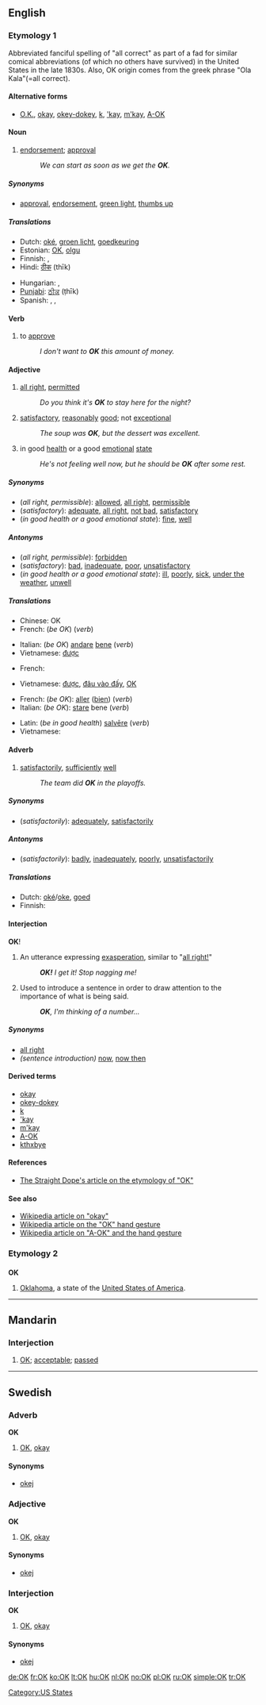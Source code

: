 {{wikipedia|dab=OK}}
{{also|ok|ők|okay}}
==English==

===Etymology 1===
Abbreviated fanciful spelling of "all correct" as part of a fad for similar comical abbreviations (of which no others have survived) in the United States in the late 1830s. Also, OK origin comes from the greek phrase "Ola Kala"(=all correct).
<!--If this is copied from Bill Bryson's book, it is a copyvio and must not appear on the page:

Originated in Boston and New York City around 1839 as part of a slang fad (reminiscent of [[Cockney rhyming slang]] and Russian [[w:padonki|padonki]] slang) where phrases were deliberately misspelt and then reduced to abbreviations. The word '''okay''' was the abbreviation [[OK]] for "oll korrect". [[OK]] is the only term of that era to have become a permanent part of the language.  Others were "O.W." (for "oll write") and "K.Y." (for "know yuse").  The first known use of O.K. in print was on March 23, 1839 in the ''Boston Morning Post''.--><!--Bill Bryson, The Mother Tongue, p. 165 (1990)-->

====Alternative forms====
* [[O.K.]], [[okay]], [[okey-dokey]], [[k#Interjection|k]], [['kay]], [[m'kay]], [[w:A-ok|A-OK]] <!-- disputed: ok, okeh, okey, -->

====Noun====
{{en-noun}}

# [[endorsement]]; [[approval]]
#: ''We can start as soon as we get the '''OK'''.''

=====Synonyms=====
* [[approval]], [[endorsement]], [[green light]], [[thumbs up]]

=====Translations=====
{{trans-top|endorsement; approval}}
* Dutch: [[oké]], [[groen licht]], [[goedkeuring]]
* Estonian: [[OK]], [[olgu]]
* Finnish: {{t-|fi|OK}}, {{t-|fi|okei}}
* Hindi: [[ठीक]] (thīk)
{{trans-mid}}
* Hungarian: {{t+|hu|OK}}, {{t+|hu|oké}}
* [[Punjabi]]: [[ਠੀਕ]] (ṭhīk)
* Spanish: {{t-|es|aprobación}}, {{t-|es|visto bueno}}, {{t-|es|okey}}
{{trans-bottom}}

====Verb====
{{en-verb}}

# to [[approve]]
#: ''I don't want to '''OK''' this amount of money.''

====Adjective====
{{en-adj}}

# [[all right]], [[permitted]]
#: ''Do you think it's '''OK''' to stay here for the night?''
# [[satisfactory]], [[reasonably]] [[good]]; not [[exceptional]]
#: ''The soup was '''OK''', but the dessert was excellent.''
# in good [[health]] or a good [[emotional]] [[state]]
#: ''He's not feeling well now, but he should be '''OK''' after some rest.''

=====Synonyms=====
* (''all right, permissible''): [[allowed]], [[all right]], [[permissible]]
* (''satisfactory''): [[adequate]], [[all right]], [[not bad]], [[satisfactory]]
* (''in good health or a good emotional state''): [[fine]], [[well]]

=====Antonyms=====
* (''all right, permissible''): [[forbidden]]
* (''satisfactory''): [[bad]], [[inadequate]], [[poor]], [[unsatisfactory]]
* (''in good health or a good emotional state''): [[ill]], [[poorly]], [[sick]], [[under the weather]], [[unwell]]

=====Translations=====
{{trans-top|all right, permitted}}
* Chinese: OK
* French: (''be OK'') {{t+|fr|aller}} (''verb'')
{{trans-mid}}
* Italian: (''be OK'') [[andare]] [[bene]] (''verb'')
* Vietnamese: [[được]]
{{trans-bottom}}

{{trans-top|satisfactory}}
* French: {{t+|fr|satisfaisant|m}}
{{trans-mid}}
* Vietnamese: [[được]], [[đâu vào đấy]], [[OK]]
{{trans-bottom}}

{{trans-top|in good health or in a good emotional state}}
* French: (''be OK''): [[aller]] ([[bien]]) (''verb'')
* Italian: (''be OK''): [[stare#Italian|stare]] bene (''verb'')
{{trans-mid}}
* Latin: (''be in good health'') [[salveo|salvēre]] (''verb'')
* Vietnamese: {{t+|vi|khỏe|xs=Vietnamese}}
{{trans-bottom}}

====Adverb====
{{en-adv}}

# [[satisfactorily]], [[sufficiently]] [[well]]
#: ''The team did '''OK''' in the playoffs.''

=====Synonyms=====
* (''satisfactorily''): [[adequately]], [[satisfactorily]]

=====Antonyms=====
* (''satisfactorily''): [[badly]], [[inadequately]], [[poorly]], [[unsatisfactorily]]

=====Translations=====
* Dutch: [[oké]]/[[oke#Dutch|oke]], [[goed]]
* Finnish: {{t+|fi|hyvin}}

====Interjection====
'''OK'''!

# An utterance expressing [[exasperation]], similar to "[[all_right#Interjection|all right!]]"
#: '''''OK!''' I get it!  Stop nagging me!''
# Used to introduce a sentence in order to draw attention to the importance of what is being said.
#: '''''OK''', I'm thinking of a number...''

=====Synonyms=====
* [[all right]]
* ''(sentence introduction)'' [[now]], [[now then]]

====Derived terms====
* [[okay]]
* [[okey-dokey]]
* [[k#Interjection|k]]
* [['kay]]
* [[m'kay]]
* [[A-OK]]
* [[kthxbye]]

====References====
* [http://www.straightdope.com/classics/a2_250.html The Straight Dope's article on the etymology of "OK"]

====See also====
* [[w:okay|Wikipedia article on "okay"]]
* [[w:Hand_gesture#OK|Wikipedia article on the "OK" hand gesture]]
* [[w:A-ok|Wikipedia article on "A-OK" and the hand gesture]]

===Etymology 2===

===={{abbreviation}}====
'''OK'''

# [[Oklahoma]], a state of the [[United States of America]].

[[Category:US States]]

----

==Mandarin==

===Interjection===
{{cmn-inter|p|pin=OK|pint=ok}}

# [[OK]]; [[acceptable]]; [[passed]]

----

==Swedish==

===Adverb===
'''OK'''

# [[#English|OK]], [[okay]]

====Synonyms====
* [[okej]]

===Adjective===
'''OK'''

# [[#English|OK]], [[okay]]

====Synonyms====
* [[okej]]

===Interjection===
'''OK'''

# [[#English|OK]], [[okay]]

====Synonyms====
* [[okej]]

[[de:OK]]
[[fr:OK]]
[[ko:OK]]
[[lt:OK]]
[[hu:OK]]
[[nl:OK]]
[[no:OK]]
[[pl:OK]]
[[ru:OK]]
[[simple:OK]]
[[tr:OK]]